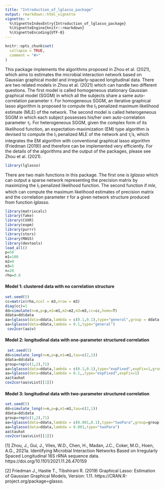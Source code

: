 ```yaml
---
title: "Introduction_of_lglasso_package"
output: rmarkdown::html_vignette
vignette: >
  %\VignetteIndexEntry{Introduction_of_lglasso_package}
  %\VignetteEngine{knitr::rmarkdown}
  %\VignetteEncoding{UTF-8}
---
```


```r
knitr::opts_chunk$set(
  collapse = TRUE,
  comment = "#>"
)
```

This package implements the algorithms proposed in Zhou et al. (2021), which aims to estimates the microbial interaction network based on Gaussian graphical model and irregularly-spaced longitudinal data. There are two related models in Zhou et al. (2021)  which can handle two different questions.  The first model is called homogeneous stationary Gaussian graphical model (SGGM) in which all the subjects share a same auto-correlation parameter $\tau$. For homogeneous SGGM, an iterative graphical lasso algorithm is proposed to compute the $l_1$ penalized  maximum  likelihood estimate (MLE) of the network. The second model is called heterogeneous SGGM in which each subject possesses his/her own auto-correlation parameter $\tau_i$. For heterogeneous SGGM, given the complex form of its likelihood function, an expectation-maximization (EM) type algorithm is devised to compute the $l_1$ penalized MLE of the network and $\tau_i$'s, which integrates the  EM algorithm with conventional graphical lasso algorithm (Friedman (2019)) and therefore can be implemented  very efficiently. For the details of the algorithms and the output of the packages, please see Zhou et al. (2021). 




```r
library(lglasso)
```

There are two main functions in this package. The first one is $lglasso$ which can output a sparse network representing the precision matrix by maximizing the $l_1$ penalized likelihood function. The second function if $mle$, which can compute the maximum likelihood estimates of precision matrix and the correlation parameter $\tau$ for a given network structure produced from function $lglasso$.   

```r
library(matrixcalc)
library(fake)
library(CVXR)
library(expm)
library(purrr)
library(stors)
library(MASS)
library(devtools)
load_all()
p=50
m1=100
m2=0
m3=5
n=20
rho=0.8

```

#### Model 1: clustered data with no correlation structure
```r
set.seed(5)
cc=matrix(rho,ncol = m3,nrow = m3)
diag(cc)=1
dd=simulate(n=n,p=p,m1=m1,m2=m2,m3=m3,cc=cc,homo=T)
ddata=dd$data
aa=lglasso(data=ddata,lambda = c(0.1,0.1),type="general",group = ddata[,2])
aa=lglasso(data=ddata,lambda = 0.1,type="general")
 cov2cor(aa$v)
```

#### Model 2: longitudinal data with one-parameter structured correlation 


```r

 set.seed(5)
dd=simulate_long(n=n,p=p,m1=m1,tau=c(2,1))
ddata=dd$data
group=rep(c(1,2),71)
aa=lglasso(data=ddata,lambda = c(0.1,0.1),type="expFixed",expFix=1,group = group)
aa=lglasso(data=ddata,lambda = 0.1,,type="expFixed",expFix=1)
aa$tauhat
cov2cor(aa$vList[[1]])
```


#### Model 3: longitudinal data with two-parameter structured correlation 

```r

set.seed(5)
dd=simulate_long(n=n,p=p,m1=m1,tau=c(2,1))
ddata=dd$data
group=rep(c(1,2),71)
aa=lglasso(data=ddata,lambda = c(0.001,0.1),type="twoPara",group=group)
aa=lglasso(data=ddata,lambda = 0.001,type="twoPara")
aa$tauhat
cov2cor(aa$vList[[1]])
```




[1] Zhou, J., Gui, J., Viles, W.D., Chen, H., Madan, J.C., Coker, M.O., Hoen, A.G., 2021a. Identifying Microbial Interaction Networks Based on Irregularly Spaced Longitudinal 16S rRNA sequence data. https://doi.org/10.1101/2021.11.26.470159



[2] Friedman J., Hastie T., Tibshirani R. (2019)  Graphical Lasso: Estimation of Gaussian Graphical Models, Version: 1.11. https://CRAN.R-project.org/package=glasso. 

